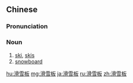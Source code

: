 ==Chinese==
{{zh-forms|type=21}}

===Pronunciation===
{{zh-pron
|m=huáxuěbǎn
|c=waat6 syut3 baan2
|cat=n
}}

===Noun===
{{zh-noun}}

# [[ski]], [[skis]]
# [[snowboard]]

{{zh-cat|Sports}}

[[hu:滑雪板]]
[[mg:滑雪板]]
[[ja:滑雪板]]
[[ru:滑雪板]]
[[zh:滑雪板]]